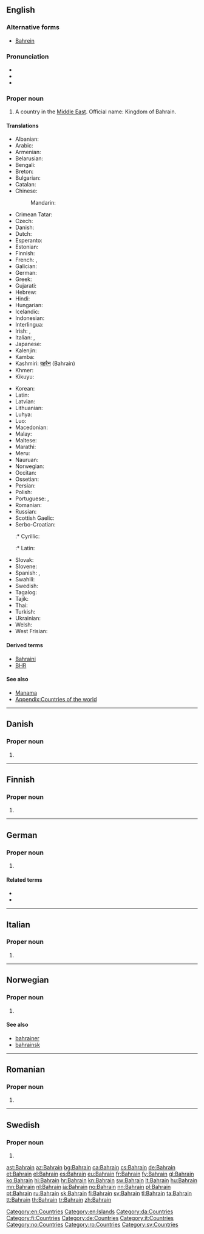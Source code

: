 ==English==
{{wikipedia|lang=en}}

===Alternative forms===
* [[Bahrein]]

===Pronunciation===
* {{IPA|/bɑːˈɹeɪn/}}
* {{audio|En-us-Bahrain.ogg|Audio (US)}}
* {{rhymes|eɪn}}

===Proper noun===
{{en-proper noun}}

# A country in the [[Middle East]]. Official name: Kingdom of Bahrain.

====Translations====
{{trans-top|Country in the Middle East}}
* Albanian: {{t-|sq|Bahraini}}
* Arabic: {{t-|ar|البحرين|m|tr=al-baHrayn}}
* Armenian: {{t-|hy|Բահրեյն|tr=Bahreyn}}
* Belarusian: {{t-|be|Бахрэйн|tr=Bachrejn}}
* Bengali: {{t-|bn|বাহরাইন}}
* Breton: {{t-|br|Bahrein}}
* Bulgarian: {{t+|bg|Бахрейн|tr=Baxrejn}}
* Catalan: {{t+|ca|Bahrain|m}}
* Chinese:
*: Mandarin: {{t-|cmn|巴林|tr=Bālín|sc=Hani}}
* Crimean Tatar: {{tø|crh|Bahreyn}}
* Czech: {{t+|cs|Bahrajn|m}}
* Danish: {{t-|da|Bahrain}}
* Dutch: {{t+|nl|Bahrein}}
* Esperanto: {{t-|eo|Barejno}}
* Estonian: {{t+|et|Bahrein}}
* Finnish: {{t+|fi|Bahrain}}
* French: {{t+|fr|Bahreïn}}, {{t+|fr|Bahrayn}}
* Galician: {{t+|gl|Bahrain}}
* German: {{t+|de|Bahrain}}
* Greek: {{t+|el|Μπαχρέιν|n|tr=Bachréin}}
* Gujarati: {{t-|gu|બહરૈન}}
* Hebrew: {{t-|he|בחריין|tr=Baḥreyn}}
* Hindi: {{t+|hi|बहरीन|tr=Bahrīn}}
* Hungarian: {{t+|hu|Bahrein}}
* Icelandic: {{t+|is|Barein}}
* Indonesian: {{t-|id|Bahrain}}
* Interlingua: {{t-|ia|Bahrein}}
* Irish: {{t-|ga|Bairéin|f}}, {{t-|ga|Ríocht Bhairéin|f}}
* Italian: {{t-|it|Bahrain}}, {{t-|it|Bahrein|m}}
* Japanese: {{t+|ja|バーレーン|tr=Bārēn}}
* Kalenjin: {{tø|kln|Bahren}}
* Kamba: {{tø|kam|Bareni}}
* Kashmiri: [[बहरैन]] (Bahrain)
* Khmer: {{t-|km|បារ៉ែន|tr=ba rehn|sc=Khmr}}
* Kikuyu: {{tø|ki|Bahren}}
{{trans-mid}}
* Korean: {{t+|ko|바레인|tr=Barein|sc=Hang}}
* Latin: {{t-|la|Bachrania}}
* Latvian: {{t+|lv|Bahreina}}
* Lithuanian: {{t+|lt|Bahreinas}}
* Luhya: {{tø|luy|Bareni}}
* Luo: {{tø|luo|Bareen}}
* Macedonian: {{t-|mk|Бахреин|m|tr=Báhrein}}
* Malay: {{t-|ms|Bahrain}}
* Maltese: {{t-|mt|Bahrain}}
* Marathi: {{t-|mr|बहरीन|tr=Bahrīn}}
* Meru: {{tø|mer|Bareni}}
* Nauruan: {{t-|na|Bahrain}}
* Norwegian: {{t+|no|Bahrain}}
* Occitan: {{t+|oc|Bahrayn}}
* Ossetian: {{tø|os|Бахрейн|tr=Baxrejn}}
* Persian: {{t+|fa|بحرین|sc=fa-Arab}}
* Polish: {{t+|pl|Bahrajn}}
* Portuguese: {{t+|pt|Bahrein}}, {{t+|pt|Barém}}
* Romanian: {{t-|ro|Bahrain|n}}
* Russian: {{t+|ru|Бахрейн|m|tr=Baxréjn}}
* Scottish Gaelic: {{t-|gd|Bahrain}}
* Serbo-Croatian:
*:* Cyrillic: {{t-|sh|Бахреин|m|sc=Cyrl}}
*:* Latin: {{t-|sh|Bahrein|m|sc=Latn}}
* Slovak: {{t-|sk|Bahrajn}}
* Slovene: {{t+|sl|Bahrajn|alt=Bahrájn|m}}
* Spanish: {{t+|es|Bahréin}}, {{t-|es|Bahráin}}
* Swahili: {{t+|sw|Bahareni}}
* Swedish: {{t+|sv|Bahrain|n}}
* Tagalog: {{t+|tl|Bahrain}}
* Tajik: {{t-|tg|Баҳрайн}}
* Thai: {{t-|th|ประเทศบาห์เรน|tr=bprà-tâyt baa-rayn}}
* Turkish: {{t+|tr|Bahreyn}}
* Ukrainian: {{t+|uk|Бахрейн|m|tr=Baxréjn}}
* Welsh: {{t-|cy|Bahrain}}
* West Frisian: {{t-|fy|Barein}}
{{trans-bottom}}

====Derived terms====
* [[Bahraini]]
* [[BHR]]

====See also====
* [[Manama]]
* [[Appendix:Countries of the world]]

[[Category:en:Countries]]
[[Category:en:Islands]]

----

==Danish==

===Proper noun===
{{head|da|proper noun}}

# {{l|en|Bahrain}}

[[Category:da:Countries]]

----

==Finnish==

===Proper noun===
{{head|fi|proper noun}}

# {{l|en|Bahrain}}

[[Category:fi:Countries]]

----

==German==

===Proper noun===
{{head|de|proper noun}}

# {{l|en|Bahrain}}

====Related terms====
* {{l|de|Bahrainer}}
* {{l|de|Bahrainerin}}

[[Category:de:Countries]]

----

==Italian==
{{wikipedia|lang=it}}

===Proper noun===
{{head|it|proper noun|g=m}}

# {{l|en|Bahrain}}

[[Category:it:Countries]]

----

==Norwegian==

===Proper noun===
{{head|no|proper noun}}

# {{l|en|Bahrain}}

====See also====
* [[bahrainer]]
* [[bahrainsk]]

[[Category:no:Countries]]

----

==Romanian==

===Proper noun===
{{head|ro|proper noun}}

# {{l|en|Bahrain}}

[[Category:ro:Countries]]

----

==Swedish==
{{wikipedia|lang=sv}}

===Proper noun===
{{head|sv|proper noun}}

# {{l|en|Bahrain}}

[[Category:sv:Countries]]

[[ast:Bahrain]]
[[az:Bahrain]]
[[bg:Bahrain]]
[[ca:Bahrain]]
[[cs:Bahrain]]
[[de:Bahrain]]
[[et:Bahrain]]
[[el:Bahrain]]
[[es:Bahrain]]
[[eu:Bahrain]]
[[fr:Bahrain]]
[[fy:Bahrain]]
[[gl:Bahrain]]
[[ko:Bahrain]]
[[hi:Bahrain]]
[[hr:Bahrain]]
[[kn:Bahrain]]
[[sw:Bahrain]]
[[lt:Bahrain]]
[[hu:Bahrain]]
[[mn:Bahrain]]
[[nl:Bahrain]]
[[ja:Bahrain]]
[[no:Bahrain]]
[[nn:Bahrain]]
[[pl:Bahrain]]
[[pt:Bahrain]]
[[ru:Bahrain]]
[[sk:Bahrain]]
[[fi:Bahrain]]
[[sv:Bahrain]]
[[tl:Bahrain]]
[[ta:Bahrain]]
[[tt:Bahrain]]
[[th:Bahrain]]
[[tr:Bahrain]]
[[zh:Bahrain]]